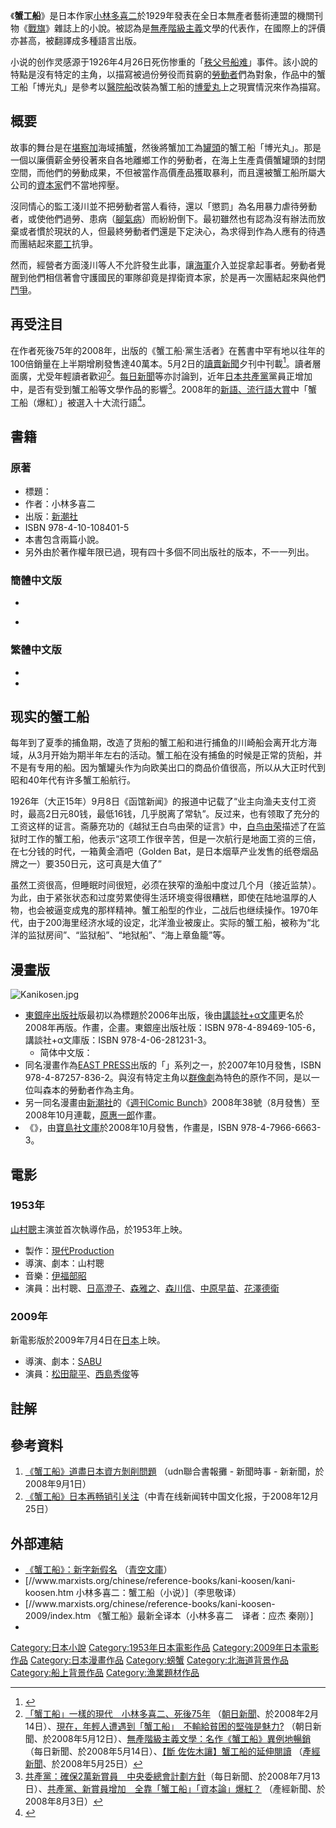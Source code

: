 {{refimprove|time=2019-09-24T04:52:41+00:00}}
{{roughtranslation|time=2019-09-24T04:52:41+00:00}}
{{japanese|japanese=蟹工船|kana=かにこうせん|romaji=Kanikōsen}}
{{文學}}
《'''蟹工船'''》是日本作家[[小林多喜二|小林多喜二]]於1929年發表在全日本無產者藝術連盟的機關刊物《[[戰旗|戰旗]]》雜誌上的小說。被認為是[[無產階級|無產階級主義]]文學的代表作，在國際上的評價亦甚高，被翻譯成多種語言出版。

小说的创作灵感源于1926年4月26日死伤惨重的「[[秩父号船难|秩父号船难]]」事件。該小說的特點是沒有特定的主角，以描寫被過份勞役而貧窮的[[勞動者|勞動者]]們為對象，作品中的蟹工船「博光丸」是參考以[[醫院船|醫院船]]改裝為蟹工船的[[博愛丸|博愛丸]]上之現實情況來作為描寫。

== 概要 ==
故事的舞台是在[[堪察加半島|堪察加]]海域捕[[蟹|蟹]]，然後將蟹加工為[[罐頭|罐頭]]的蟹工船「博光丸」。那是一個以廉價薪金勞役著來自各地離鄉工作的勞動者，在海上生產貴價蟹罐頭的封閉空間，而他們的勞動成果，不但被當作高價產品獲取暴利，而且還被蟹工船所屬大公司的[[資本家|資本家]]們不當地搾壓。

沒同情心的監工淺川並不把勞動者當人看待，還以「懲罰」為名用暴力虐待勞動者，或使他們過勞、患病（[[腳氣病|腳氣病]]）而紛紛倒下。最初雖然也有認為沒有辦法而放棄或者慣於現狀的人，但最終勞動者們還是下定決心，為求得到作為人應有的待遇而團結起來[[罷工|罷工]]抗爭。

然而，經營者方面淺川等人不允許發生此事，讓[[大日本帝國海軍|海軍]]介入並捉拿起事者。勞動者覺醒到他們相信著會守護國民的軍隊卻竟是捍衛資本家，於是再一次團結起來與他們[[阶级斗争|鬥爭]]。

== 再受注目 ==
在作者死後75年的2008年，{{Translink|ja|新潮文庫|新潮文庫 (新潮社)}}出版的《蟹工船‧黨生活者》在舊書中罕有地以往年的100倍銷量在上半期增刷發售達40萬本。5月2日的[[讀賣新聞|讀賣新聞]]夕刊中刊載<ref>{{Cite web|title=「蟹工船」悲しき再脚光　異例の増刷、売り上げ５倍|url=http://www.yomiuri.co.jp/book/news/20080502bk02.htm|accessdate=2020-08-17|date=2008-05-02|publisher=YOMIURI ONLINE（読売新聞）|archiveurl=https://archive.is/20080511093626/http://www.yomiuri.co.jp/book/news/20080502bk02.htm|archivedate=2008-05-11|dead-url=yes}}</ref>。讀者層面廣，尤受年輕讀者歡迎<ref>[http://book.asahi.com/clip/TKY200802140098.html 「蟹工船」一樣的現代　小林多喜二、死後75年] {{Wayback|url=http://book.asahi.com/clip/TKY200802140098.html |date=20081227012145 }} （[[朝日新聞|朝日新聞]]、於2008年2月14日）、[http://book.asahi.com/clip/TKY200805120295.html 現在，年輕人遭遇到「蟹工船」　不輸給貧困的堅強是魅力?] {{Wayback|url=http://book.asahi.com/clip/TKY200805120295.html |date=20081227013019 }} （朝日新聞、於2008年5月12日）、[https://archive.is/20130501163739/www.mainichi.jp/enta/book/news/20080514dde018040019000c.html 無產階級主義文學：名作《蟹工船》異例地暢銷] （每日新聞、於2008年5月14日）、[http://sankei.jp.msn.com/life/trend/080525/trd0805250332002-n1.htm 【斷 佐佐木讓】蟹工船的延伸閱讀] {{Wayback|url=http://sankei.jp.msn.com/life/trend/080525/trd0805250332002-n1.htm |date=20080529012423 }} （[[產經新聞|產經新聞]]、於2008年5月25日）{{ja}}</ref>。[[每日新聞|每日新聞]]等亦討論到，近年[[日本共產黨|日本共產黨]]黨員正增加中，是否有受到蟹工船等文學作品的影響<ref>[http://mainichi.jp/select/seiji/news/20080713ddm002010098000c.html 共產黨：確保2萬新賞員　中央委總會計劃方針]{{dead link|date=2018年1月 |bot=InternetArchiveBot |fix-attempted=yes }}（每日新聞、於2008年7月13日）、[http://sankei.jp.msn.com/politics/situation/080803/stt0808032127002-n1.htm 共產黨、新賞員增加　全靠「蟹工船」「資本論」爆紅？] {{Wayback|url=http://sankei.jp.msn.com/politics/situation/080803/stt0808032127002-n1.htm |date=20080806050959 }} （產經新聞、於2008年8月3日）{{ja}}</ref>。2008年的[[新語、流行語大賞|新語、流行語大賞]]中「蟹工船（爆紅）」被選入十大流行語<ref>{{Cite web|title=０８流行語大賞/「蟹工船」入賞/名ばかり管理職・後期高齢者も|url=http://www.jcp.or.jp/akahata/aik07/2008-12-02/2008120201_02_0.html|accessdate=2020-08-17|work=www.jcp.or.jp|archive-date=2021-01-16|archive-url=https://web.archive.org/web/20210116233825/http://www.jcp.or.jp/akahata/aik07/2008-12-02/2008120201_02_0.html|dead-url=no}}</ref>。

== 書籍 ==
=== 原著 ===
* 標題：{{lang|ja|蟹工船・黨生活者}}
* 作者：小林多喜二
* 出版：[[新潮社|新潮社]]
* ISBN 978-4-10-108401-5
* 本書包含兩篇小說。
* 另外由於著作權年限已過，現有四十多個不同出版社的版本，不一一列出。
=== 簡體中文版 ===
* {{cite book|author=小林多喜二|others=[[楼适夷|楼适夷]] 译|title=蟹工船|year=1955|publisher=[[作家出版社|作家出版社]]}}

* {{cite book|author=小林多喜二|others=[[叶渭渠|叶渭渠]] 译|title=蟹工船|edition=第1版|publisher=[[译林出版社|译林出版社]]|location=南京|isbn=9787544707770|date=2009年1月}}

=== 繁體中文版 ===
* {{cite book|author=小林多喜二|others=[[管仁健|管仁健]] 译|title=蟹工船|publisher=文經社|isbn=978-957-6635-49-6}}
* {{cite book|author=小林多喜二|others=[[高詹燦|高詹燦]] 译|title=蟹工船|publisher=大牌出版社|ISBN=978-986-8896-94-9}}

== 现实的蟹工船 ==
每年到了夏季的捕鱼期，改造了货船的蟹工船和进行捕鱼的川崎船会离开北方海域，从3月开始为期半年左右的活动。蟹工船在没有捕鱼的时候是正常的货船，并不是有专用的船。因为蟹罐头作为向欧美出口的商品价值很高，所以从大正时代到昭和40年代有许多蟹工船航行。

1926年（大正15年）9月8日《函馆新闻》的报道中记载了“业主向渔夫支付工资时，最高2日元80钱，最低16钱，几乎脱离了常轨”。反过来，也有领取了充分的工资这样的证言。斋藤充功的《越狱王白鸟由荣的证言》中，[[白鳥由榮|白鸟由荣]]描述了在监狱时工作的蟹工船，他表示“这项工作很辛苦，但是一次航行是地面工资的三倍，在七分钱的时代，一箱黄金酒吧（Golden Bat，是日本烟草产业发售的纸卷烟品牌之一）要350日元，这可真是大值了”

虽然工资很高，但睡眠时间很短，必须在狭窄的渔船中度过几个月（接近监禁）。为此，由于紧张状态和过度劳累使得生活环境变得很糟糕，即使在陆地温厚的人物，也会被逼变成鬼的那样精神。蟹工船型的作业，二战后也继续操作。1970年代，由于200海里经济水域的设定，北洋渔业被废止。实际的蟹工船，被称为“北洋的监狱房间”、“监狱船”、“地狱船”、“海上章鱼籠”等。

== 漫畫版 ==
[[File:Kanikosen.jpg|thumb]]
{{漫畫}}
* [[東銀座出版社|東銀座出版社]]版最初以'''{{nihongo|漫畫蟹工船|マンガ蟹工船}}'''為標題於2006年出版，後由[[講談社+α文庫|講談社+α文庫]]更名'''{{nihongo|劇畫「蟹工船」|劇画「蟹工船」}}'''於2008年再版。{{lang|ja|[[藤生ゴオ|藤生ゴオ]]}}作畫，{{lang|ja|[[白樺文学館多喜二ライブラリー|白樺文学館多喜二ライブラリー]]}}企畫。東銀座出版社版：ISBN 978-4-89469-105-6，講談社+α文庫版：ISBN 978-4-06-281231-3。
**简体中文版：{{cite book|author=小林多喜二|others=（日本）藤生刚 绘，秦刚、应杰 译|title=蟹工船：漫画版|url=https://archive.org/details/xiegongchuan0000koba|edition=第1版|publisher=[[人民文学出版社|人民文学出版社]]|location=北京|language=zh-cn|isbn=9787020075973|date=2009年7月}}
* 同名漫畫作為[[EAST_PRESS|EAST PRESS]]出版的「{{lang|ja|[[まんがで読破|まんがで読破]]}}」系列之一，於2007年10月發售，ISBN 978-4-87257-836-2。與沒有特定主角以[[群像劇|群像劇]]為特色的原作不同，是以一位叫森本的勞動者作為主角。
* 另一同名漫畫由[[新潮社|新潮社]]的《[[週刊Comic_Bunch|週刊Comic Bunch]]》2008年38號（8月發售）至2008年10月連載，[[原惠一郎|原惠一郎]]作畫。
* 《{{lang|ja|[[劇画_蟹工船_覇王の船|劇画 蟹工船 覇王の船]]}}》，由[[寶島社文庫|寶島社文庫]]於2008年10月發售，作畫是{{lang|ja|[[イエス小池|イエス小池]]}}，ISBN 978-4-7966-6663-3。

== 電影 ==
=== 1953年 ===
[[山村聰|山村聰]]主演並首次執導作品，於1953年上映。

* 製作：[[現代Production|現代Production]]
* 導演、劇本：山村聰
* 音樂：[[伊福部昭|伊福部昭]] 
* 演員：出村聰、[[日高澄子|日高澄子]]、[[森雅之|森雅之]]、[[森川信|森川信]]、[[中原早苗|中原早苗]]、[[花澤德衛|花澤德衛]]　

=== 2009年 ===
新電影版於2009年7月4日在[[日本|日本]]上映。

* 導演、劇本：[[SABU|SABU]]
* 演員：[[松田龍平|松田龍平]]、[[西島秀俊|西島秀俊]]等
== 註解 ==
{{reflist}}

== 參考資料 ==
# [http://mag.udn.com/mag/newsstand/storypage.jsp?f_MAIN_ID=76&f_SUB_ID=412&f_ART_ID=148292 《蟹工船》道盡日本資方剝削問題] {{Wayback|url=http://mag.udn.com/mag/newsstand/storypage.jsp?f_MAIN_ID=76&f_SUB_ID=412&f_ART_ID=148292 |date=20080914154528 }}（udn聯合書報攤 - 新聞時事 - 新新聞，於2008年9月1日）{{zh-hant}}
# [https://web.archive.org/web/20090503130321/http://news.cyol.com/content/2008-12/25/content_2485342.htm 《蟹工船》日本再畅销引关注]（中青在线新闻转中国文化报，于2008年12月25日）{{zh-hans}}

== 外部連結 ==
* [http://www.aozora.gr.jp/cards/000156/card1465.html 《蟹工船》：新字新假名] {{Wayback|url=http://www.aozora.gr.jp/cards/000156/card1465.html |date=20201123152300 }} （[[青空文庫|青空文庫]]）{{ja}}
* [//www.marxists.org/chinese/reference-books/kani-koosen/kani-koosen.htm 小林多喜二：蟹工船（小说）]（李思敬译）{{zh-hans}}
* [//www.marxists.org/chinese/reference-books/kani-koosen-2009/index.htm 《蟹工船》最新全译本（小林多喜二　译者：应杰 秦刚）]{{zh-hans}}
* {{imdb title|1323930}}

{{DEFAULTSORT:Kanikousen}}
[[Category:日本小說|Category:日本小說]]
[[Category:1953年日本電影作品|Category:1953年日本電影作品]]
[[Category:2009年日本電影作品|Category:2009年日本電影作品]]
[[Category:日本漫畫作品|Category:日本漫畫作品]]
[[Category:螃蟹|Category:螃蟹]]
[[Category:北海道背景作品|Category:北海道背景作品]]
[[Category:船上背景作品|Category:船上背景作品]]
[[Category:漁業題材作品|Category:漁業題材作品]]